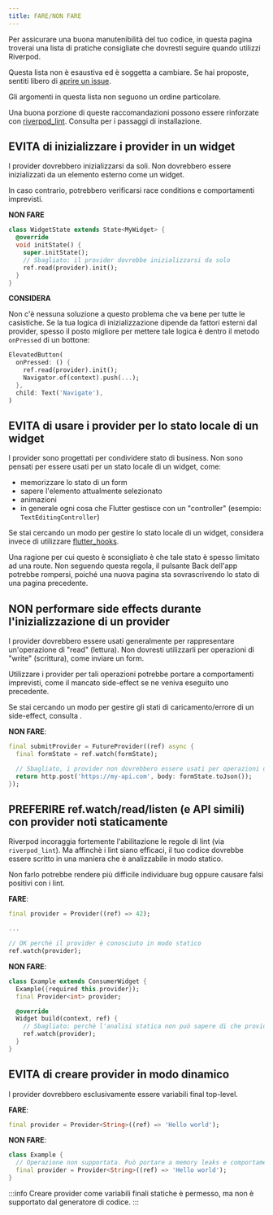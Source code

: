 ```yaml
---
title: FARE/NON FARE
---
```



Per assicurare una buona manutenibilità del tuo codice, in questa pagina troverai una lista 
di pratiche consigliate che dovresti seguire quando utilizzi Riverpod.

Questa lista non è esaustiva ed è soggetta a cambiare.
Se hai proposte, sentiti libero di [aprire un issue](https://github.com/rrousselGit/riverpod/issues/new?assignees=rrousselGit&labels=documentation%2C+needs+triage&projects=&template=example_request.md&title=).

Gli argomenti in questa lista non seguono un ordine particolare.

Una buona porzione di queste raccomandazioni possono essere rinforzate con [riverpod_lint](https://pub.dev/packages/riverpod_lint).
Consulta <Link documentID="introduction/getting_started" hash="abilitare-riverpod_lintcustom_lint" /> 
per i passaggi di installazione.

## EVITA di inizializzare i provider in un widget

I provider dovrebbero inizializzarsi da soli. 
Non dovrebbero essere inizializzati da un elemento esterno come un widget.

In caso contrario, potrebbero verificarsi race conditions e comportamenti imprevisti.

**NON FARE**

```dart
class WidgetState extends State<MyWidget> {
  @override
  void initState() {
    super.initState();
    // Sbagliato: il provider dovrebbe inizializzarsi da solo
    ref.read(provider).init();
  }
}
```

**CONSIDERA**

Non c'è nessuna soluzione a questo problema che va bene per tutte le casistiche.
Se la tua logica di inizializzazione dipende da fattori esterni dal provider, spesso 
il posto migliore per mettere tale logica è dentro il metodo `onPressed` di un bottone:

```dart
ElevatedButton(
  onPressed: () {
    ref.read(provider).init();
    Navigator.of(context).push(...);
  },
  child: Text('Navigate'),
)
```

## EVITA di usare i provider per lo stato locale di un widget

I provider sono progettati per condividere stato di business.
Non sono pensati per essere usati per un stato locale di un widget, come:

- memorizzare lo stato di un form
- sapere l'elemento attualmente selezionato
- animazioni
- in generale ogni cosa che Flutter gestisce con un "controller" (esempio:  `TextEditingController`)

Se stai cercando un modo per gestire lo stato locale di un widget, considera invece 
di utilizzare [flutter_hooks](https://pub.dev/packages/flutter_hooks).

Una ragione per cui questo è sconsigliato è che tale stato è spesso limitato ad una route.
Non seguendo questa regola, il pulsante Back dell'app potrebbe rompersi, 
poiché una nuova pagina sta sovrascrivendo lo stato di una pagina precedente.

## NON performare side effects durante l'inizializzazione di un provider

I provider dovrebbero essere usati generalmente per rappresentare un'operazione di "read" (lettura).
Non dovresti utilizzarli per operazioni di "write" (scrittura), come inviare un form.

Utilizzare i provider per tali operazioni potrebbe portare a comportamenti imprevisti, 
come il mancato side-effect se ne veniva eseguito uno precedente.

Se stai cercando un modo per gestire gli stati di caricamento/errore di un side-effect, 
consulta <Link documentID="essentials/side_effects"/>.

**NON FARE**:

```dart
final submitProvider = FutureProvider((ref) async {
  final formState = ref.watch(formState);

  // Sbagliato, i provider non dovrebbero essere usati per operazioni di scrittura
  return http.post('https://my-api.com', body: formState.toJson());
});
```

## PREFERIRE ref.watch/read/listen (e API simili) con provider noti staticamente

Riverpod incoraggia fortemente l'abilitazione le regole di lint (via `riverpod_lint`).
Ma affinchè i lint siano efficaci, il tuo codice dovrebbe essere scritto in una maniera 
che è analizzabile in modo statico.

Non farlo potrebbe rendere più difficile individuare bug oppure causare falsi 
positivi con i lint.

**FARE**:

```dart
final provider = Provider((ref) => 42);

...

// OK perchè il provider è conosciuto in modo statico
ref.watch(provider);
```

**NON FARE**:

```dart
class Example extends ConsumerWidget {
  Example({required this.provider});
  final Provider<int> provider;

  @override
  Widget build(context, ref) {
    // Sbagliato: perchè l'analisi statica non può sapere di che provider si tratta
    ref.watch(provider);
  }
}
```

## EVITA di creare provider in modo dinamico

I provider dovrebbero esclusivamente essere variabili final top-level.

**FARE**:

```dart
final provider = Provider<String>((ref) => 'Hello world');
```

**NON FARE**:

```dart
class Example {
  // Operazione non supportata. Può portare a memory leaks e comportamenti imprevisti.
  final provider = Provider<String>((ref) => 'Hello world');
}
```

:::info
Creare provider come variabili finali statiche è permesso, 
ma non è supportato dal generatore di codice.
:::
